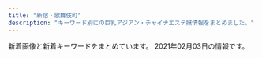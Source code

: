 ```yaml
---
title: "新宿・歌舞伎町"
description: "キーワード別にの巨乳アジアン・チャイナエステ嬢情報をまとめました。"
---
```


新着画像と新着キーワードをまとめています。
2021年02月03日の情報です。

<DmmAffiliateIns />
<KeywordTable
  shops={
    [
    {
        "keywords": {
            "D": 3,
            "86": 2
        },
        "station": "\u897f\u6b66\u65b0\u5bbf\u99c5\u5317\u53e3",
        "img_links": [
            "http://ciretva.xyz/uploads/201021/1-201021155932238.jpg",
            "http://ciretva.xyz/picture/s_staff.png",
            "http://ciretva.xyz/picture/room4.jpg",
            "http://ciretva.xyz/uploads/201021/1-201021155T9631.jpg",
            "http://ciretva.xyz/picture/room3.jpg",
            "http://ciretva.xyz/uploads/201021/1-201021155Z4139.jpg",
            "http://ciretva.xyz/picture/top.jpg",
            "http://ciretva.xyz/picture/pick.jpg",
            "http://ciretva.xyz/picture/room2.jpg",
            "http://ciretva.xyz/picture/face_bj1.png",
            "http://ciretva.xyz/picture/face.jpg",
            "http://ciretva.xyz/uploads/201021/1-201021155T02L.jpg",
            "http://ciretva.xyz/uploads/201021/1-201021155925315.jpg",
            "http://ciretva.xyz/picture/room1.jpg",
            "http://ciretva.xyz/picture/news.jpg",
            "http://ciretva.xyz/uploads/201021/1-201021155913C7.jpg"
        ],
        "url": "http://ciretva.xyz/",
        "name": "\u4f73\u7e01 \uff5e\u304b\u3048\u3093\uff5e"
    },
    {
        "station": "JR\u65b0\u5bbf\u99c5\u6771\u53e3",
        "img_links": [
            "http://crystal-est.net/uploads/crystal/2017/03/bnr_side_credit1.png",
            "http://crystal-est.net/uploads/crystal/2017/03/r1.jpg",
            "http://crystal-est.net/uploads/crystal/2017/03/r3.jpg",
            "http://crystal-est.net/uploads/crystal/images/xing.png",
            "http://crystal-est.net/uploads/crystal/2017/03/icon_flower.png",
            "http://crystal-est.net/uploads/crystal/2017/03/ruby6.png",
            "http://crystal-est.net/uploads/crystal/2018/07/wechatimg125.jpeg",
            "http://crystal-est.net/uploads/crystal/2017/04/leftmovie.png",
            "http://crystal-est.net/uploads/crystal/2017/03/btn_top_03.png",
            "http://crystal-est.net/uploads/crystal/2017/03/r2.jpg",
            "http://crystal-est.net/uploads/crystal/2017/03/bnr_side_052.png",
            "http://crystal-est.net/uploads/crystal/2017/03/bnr_side_032.png",
            "http://crystal-est.net/uploads/crystal/2018/08/wechatimg51.jpeg",
            "http://crystal-est.net/uploads/crystal/2020/12/img_6902.jpg",
            "http://crystal-est.net/uploads/crystal/2017/02/wifi.jpg",
            "http://crystal-est.net/uploads/crystal/2017/03/subvisual_info.png",
            "http://crystal-est.net/uploads/crystal/images/subvisual_staff.png",
            "http://crystal-est.net/uploads/crystal/2017/03/subvisual_qa.png",
            "http://crystal-est.net/uploads/crystal/2020/12/img_6830.jpg",
            "http://crystal-est.net/uploads/crystal/2018/08/wechatimg49.jpeg",
            "http://crystal-est.net/uploads/crystal/2017/03/btn_top_02.png",
            "http://ruby-es.com/uploads/rubyes/2017/02/img_info_05.png",
            "http://crystal-est.net/uploads/crystal/images/p01.png",
            "http://crystal-est.net/uploads/crystal/2020/12/img_6907.jpeg",
            "http://crystal-est.net/uploads/crystal/images/icon_flower.png",
            "http://crystal-est.net/uploads/crystal/2018/07/wechatimg30.jpeg",
            "http://crystal-est.net/uploads/crystal/2017/03/btn_top_01.png",
            "http://crystal-est.net/uploads/crystal/2017/02/ameba.jpg",
            "http://crystal-est.net/uploads/crystal/2018/07/wechatimg94.jpeg",
            "http://ruby-es.com/uploads/rubyes/2017/02/img_info_04.png",
            "http://crystal-est.net/uploads/crystal/2017/03/subvisual_contact.png",
            "http://crystal-est.net/uploads/crystal/images/no-photo.jpg",
            "http://crystal-est.net/uploads/crystal/2017/04/line2.png",
            "http://crystal-est.net/uploads/crystal/2017/03/subvisual_enquete1.png",
            "http://crystal-est.net/uploads/crystal/2017/03/subvisual_magazine1.png",
            "http://crystal-est.net/uploads/crystal/2017/04/web.png",
            "http://crystal-est.net/uploads/crystal/2018/07/wechatimg26.jpeg",
            "http://ruby-es.com/uploads/rubyes/2017/02/img_info_01.png",
            "http://crystal-est.net/uploads/crystal/2017/03/subvisual_reserve.png",
            "http://crystal-est.net/uploads/crystal/2018/05/mayu1.jpeg",
            "http://crystal-est.net/uploads/crystal/2017/03/subvisual_link.png",
            "http://crystal-est.net/uploads/crystal/2020/11/tel.jpg",
            "http://crystal-est.net/uploads/crystal/2018/07/wechatimg31.jpeg",
            "http://ruby-es.com/uploads/rubyes/2017/02/img_info_03.png",
            "http://crystal-est.net/uploads/crystal/2017/03/bnr_side_042.png",
            "http://ruby-es.com/uploads/rubyes/2017/02/img_info_06.png",
            "http://crystal-est.net/uploads/crystal/2017/07/yuyu2.jpeg",
            "http://crystal-est.net/uploads/crystal/2017/04/bnr_side_01.png",
            "http://crystal-est.net/uploads/crystal/2017/03/treatment2.png",
            "http://ruby-es.com/uploads/rubyes/2017/02/img_info_02.png",
            "http://crystal-est.net/uploads/crystal/2017/03/r4.jpg"
        ],
        "name": "\u30af\u30ea\u30b9\u30bf\u30eb",
        "keywords": {
            "C": 1
        },
        "url": "http://crystal-est.net/"
    },
    {
        "keywords": {
            "87": 14,
            "E": 14,
            "D": 28,
            "86": 14,
            "85": 14
        },
        "img_links": [
            "http://yurali.oks.bz/photos/sites/48/2020/09/2020090809340917.jpg",
            "http://yurali.oks.bz/images/acc1.jpg",
            "http://yurali.oks.bz/images/acc4.jpg",
            "http://yurali.oks.bz/images/right.jpg",
            "http://yurali.oks.bz/images/room3.jpg",
            "http://yurali.oks.bz/images/s2.jpg",
            "http://yurali.oks.bz/images/s1.jpg",
            "http://yurali.oks.bz/images/acc2.jpg",
            "http://yurali.oks.bz/images/mobile.jpg",
            "http://yurali.oks.bz/images/content.jpg",
            "http://yurali.oks.bz/photos/sites/48/2020/09/202009080934129.jpg",
            "http://yurali.oks.bz/images/line.jpg",
            "http://yurali.oks.bz/images/s4.jpg",
            "http://yurali.oks.bz/images/s_new.png",
            "http://yurali.oks.bz/photos/sites/48/2020/09/2020090809341126.jpg",
            "http://yurali.oks.bz/photos/sites/48/2020/09/2020090809341490.jpg",
            "http://yurali.oks.bz/photos/sites/48/2020/06/2020063002493351.jpg",
            "http://yurali.oks.bz/images/kanban.jpg",
            "http://yurali.oks.bz/images/top.jpg",
            "http://yurali.oks.bz/images/acc3.jpg",
            "http://yurali.oks.bz/photos/sites/48/2020/09/2020090809341067.jpg",
            "http://yurali.oks.bz/images/room1.jpg",
            "http://yurali.oks.bz/images/room4.jpg",
            "http://yurali.oks.bz/images/room2.jpg",
            "http://yurali.oks.bz/images/s3.jpg"
        ],
        "station": "JR\u65b0\u5bbf\u99c5\u897f\u53e3",
        "name": "\u6c17\u697d",
        "url": "http://yurali.oks.bz/"
    },
    {
        "name": "\u30b8\u30e5\u30ea\u30a2\u30f3",
        "station": "JR\u65b0\u5bbf\u99c5\u6771\u5357\u53e3",
        "keywords": {
            "88": 7,
            "86": 28,
            "D": 28,
            "85": 7
        },
        "url": "https://mens-esthe.xyz/",
        "img_links": [
            "https://mens-esthe.xyz/room/room-l6.jpg",
            "https://mens-esthe.xyz/room/room-l1.jpg",
            "https://mens-esthe.xyz/staff/nami-l1.jpg",
            "https://mens-esthe.xyz/staff/nami-s1.jpg",
            "https://mens-esthe.xyz/staff/moe-top.jpg",
            "https://inage-mensesthe.com/icon/line.png",
            "https://mens-esthe.xyz/staff/kana-l1.jpg",
            "https://mens-esthe.xyz/icon/yelp.png",
            "https://mens-esthe.xyz/staff/moe-l1.jpg",
            "https://mens-esthe.xyz/icon/twitter.png",
            "https://mens-esthe.xyz/icon/line.png",
            "https://mens-esthe.xyz/staff/natsumi-top.jpg",
            "https://mens-esthe.xyz/staff/moe-s1.jpg",
            "https://mens-esthe.xyz/staff/miki-s1.jpg",
            "https://mens-esthe.xyz/staff/natsumi-l1.jpg",
            "https://mens-esthe.xyz/images/header3.png",
            "https://mens-esthe.xyz/room/room-l8.jpg",
            "https://mens-esthe.xyz/images/main1.jpg",
            "https://mens-esthe.xyz/room/room-l4.jpg",
            "https://mens-esthe.xyz/staff/nami-top.jpg",
            "https://mens-esthe.xyz/footer/footer-line.png",
            "https://mens-esthe.xyz/staff/miki-top.jpg",
            "https://mens-esthe.xyz/icon/facebook.png",
            "https://mens-esthe.xyz/images/esthe1.jpg",
            "https://mens-esthe.xyz/images/esthe2.jpg",
            "https://mens-esthe.xyz/staff/rina-s1.jpg",
            "https://mens-esthe.xyz/images/esthe4.jpg",
            "https://mens-esthe.xyz/room/room-l3.jpg",
            "https://inage-mensesthe.com/link/relaku_salon.jpg",
            "https://mens-esthe.xyz/footer/footer-tel.png",
            "https://mens-esthe.xyz/images/clear.png",
            "https://mens-esthe.xyz/staff/miki-l1.jpg",
            "https://inage-mensesthe.com/icon/yelp.png",
            "https://mens-esthe.xyz/footer/footer-staff.png",
            "https://mens-esthe.xyz/staff/kana-top.jpg",
            "https://mens-esthe.xyz/room/room-l7.jpg",
            "https://mens-esthe.xyz/staff/kana-s1.jpg",
            "https://mens-esthe.xyz/images/esthe3.jpg",
            "https://mens-esthe.xyz/images/main-sp.jpg",
            "https://mens-esthe.xyz/images/qrcode.png",
            "https://mens-esthe.xyz/staff/rina-l1.jpg",
            "https://mens-esthe.xyz/staff/natsumi-s1.jpg",
            "https://mens-esthe.xyz/staff/rina-top.jpg",
            "https://inage-mensesthe.com/icon/facebook.png",
            "https://inage-mensesthe.com/icon/twitter.png",
            "https://mens-esthe.xyz/room/room-l5.jpg",
            "https://mens-esthe.xyz/room/room-l2.jpg"
        ]
    },
    {
        "name": "\u30c6\u30bb\u30e9-Tethera-",
        "keywords": {
            "D": 20,
            "E": 10
        },
        "station": "JR\u65b0\u5bbf\u99c5\u6771\u53e3",
        "img_links": [
            "http://aroma-massage.red/images/sta3.jpg",
            "http://aroma-massage.red/images/cg1.jpg",
            "http://aroma-massage.red/images/sta6.jpg",
            "http://aroma-massage.red/images/stal.jpg",
            "http://aroma-massage.red/images/cg4.jpg",
            "http://aroma-massage.red/images/sta1.jpg",
            "http://aroma-massage.red/images/sta5.jpg",
            "http://aroma-massage.red/images/sta4.jpg",
            "http://aroma-massage.red/images/tm.png",
            "http://aroma-massage.red/images/sta2.jpg",
            "http://aroma-massage.red/images/cg3.jpg",
            "http://aroma-massage.red/images/fbb.jpg",
            "http://aroma-massage.red/images/sysl.jpg",
            "http://aroma-massage.red/images/cg6.jpg",
            "http://aroma-massage.red/images/qr.jpg",
            "http://aroma-massage.red/images/acb.jpg",
            "http://aroma-massage.red/images/nft.jpg",
            "http://aroma-massage.red/images/kan.jpg",
            "http://aroma-massage.red/images/card.jpg",
            "http://aroma-massage.red/images/toph.png",
            "http://aroma-massage.red/images/option.jpg",
            "http://aroma-massage.red/images/cg5.jpg",
            "http://aroma-massage.red/images/int.jpg",
            "http://aroma-massage.red/images/cg2.jpg",
            "http://aroma-massage.red/images/fbt.jpg",
            "http://aroma-massage.red/images/creditcard.jpg"
        ],
        "url": "http://aroma-massage.red/"
    },
    {
        "img_links": [
            "http://aes-aroma.com/staff/kaori/01.jpg",
            "http://aes-aroma.com/staff/miki/01.jpg",
            "http://aes-aroma.com/staff/yoko/01.jpg",
            "http://aes-aroma.com/img/ttl_rec.png",
            "http://aes-aroma.com/staff/mimi/01.jpg",
            "http://aes-aroma.com/img/ttl_tnew.png",
            "http://aes-aroma.com/staff/yoko/02.jpg",
            "http://aes-aroma.com/pic/head.png",
            "http://aes-aroma.com/img/ttl_pickup.png",
            "http://aes-aroma.com/staff/koko/01.jpg",
            "http://aes-aroma.com/i/files/homeimg.jpg",
            "http://aes-aroma.com/staff/haru/01.jpg",
            "http://aes-aroma.com/img/ttl_mobile.png",
            "http://aes-aroma.com/staff/nana/01.jpg",
            "http://aes-aroma.com/img/ttl_staff.png",
            "http://aes-aroma.com/staff/ai/01.jpg"
        ],
        "station": "JR\u65b0\u5bbf\u99c5\u5357\u53e3",
        "name": "\u7652\u3057\u306e\u5bbf",
        "url": "http://aes-aroma.com/",
        "keywords": {
            "C": 17
        }
    },
    {
        "keywords": {
            "86": 4,
            "85": 4,
            "E": 8,
            "C": 8,
            "87": 8
        },
        "name": "\u697d\u697d-\u30e9\u30af\u30e9\u30af-",
        "station": "\u65b0\u5bbf\u4e09\u4e01\u76ee\u99c5E1\u51fa\u53e3",
        "url": "http://sakura-relax.net/",
        "img_links": [
            "http://sakura-relax.net/images/top-img01.png",
            "http://sakura-relax.net/images/qrc.png",
            "http://sakura-relax.net/images/top-img02.png",
            "http://sakura-relax.net/images/cg07.jpg",
            "http://sakura-relax.net/images/tel.png",
            "http://sakura-relax.net/images/kan.jpg",
            "http://sakura-relax.net/images/cg03.jpg",
            "http://sakura-relax.net/images/cg04.jpg",
            "http://sakura-relax.net/images/cg06.jpg",
            "http://sakura-relax.net/link/menlog.jpg"
        ]
    },
    {
        "station": "JR\u65b0\u5bbf\u99c5",
        "url": "https://gokujo.iest.info/",
        "img_links": [
            "https://gokujo.iest.info/photos/sites/3/2020/10/202010061435254.jpg",
            "https://gokujo.iest.info/images/sp_tit_pick.jpg",
            "https://gokujo.iest.info/images/sp_end.png",
            "https://gokujo.iest.info/photos/sites/3/2020/10/2020100614352832.jpg",
            "https://gokujo.iest.info/photos/sites/3/2020/10/2020100614352894.jpg",
            "https://gokujo.iest.info/images/nav_link01.png",
            "https://gokujo.iest.info/images/navbar-top.jpg",
            "https://gokujo.iest.info/images/nav_link03.png",
            "https://gokujo.iest.info/images/room3_l.jpg",
            "https://gokujo.iest.info/images/nav_link07.png",
            "https://gokujo.iest.info/images/nav_link05.png",
            "https://gokujo.iest.info/images/sp_tit_info.jpg",
            "https://gokujo.iest.info/photos/sites/3/2020/10/2020100614353044.jpg",
            "https://gokujo.iest.info/photos/sites/3/2020/10/202010061435276.jpg",
            "https://gokujo.iest.info/photos/sites/3/2020/10/2020100614353292.jpg",
            "https://gokujo.iest.info/images/sp_tit_link.jpg",
            "https://gokujo.iest.info/photos/sites/3/2020/10/2020100614353122.jpg",
            "https://gokujo.iest.info/images/room1_l.jpg",
            "https://gokujo.iest.info/photos/sites/3/2020/10/2020100614352629.jpg",
            "https://gokujo.iest.info/images/tit_staff.jpg",
            "https://gokujo.iest.info/images/tit_link.jpg",
            "https://gokujo.iest.info/images/tit_staff02.jpg",
            "https://gokujo.iest.info/images/tit_info.jpg",
            "https://gokujo.iest.info/images/tit_pick.jpg",
            "https://gokujo.iest.info/images/top.png",
            "https://gokujo.iest.info/images/sp_tit_twitter.jpg",
            "https://gokujo.iest.info/photos/sites/3/2020/10/2020100614352922.jpg",
            "https://gokujo.iest.info/images/room4_l.jpg",
            "https://gokujo.iest.info/photos/sites/3/2020/10/2020100614353148.jpg",
            "https://gokujo.iest.info/photos/sites/3/2020/10/2020100614352927.jpg",
            "https://gokujo.iest.info/photos/sites/3/2020/10/2020100614352799.jpg",
            "https://gokujo.iest.info/images/side_mobile.jpg",
            "https://gokujo.iest.info/images/room2_l.jpg",
            "https://gokujo.iest.info/images/nav_link06.png",
            "https://gokujo.iest.info/photos/sites/3/2020/10/2020100614353025.jpg",
            "https://gokujo.iest.info/images/sp_tit_staff02.jpg",
            "https://gokujo.iest.info/images/nav_link04.png",
            "https://gokujo.iest.info/images/sp_tit_staff.jpg",
            "https://gokujo.iest.info/images/nav_link08.png",
            "https://gokujo.iest.info/photos/sites/3/2020/10/2020100614353293.jpg",
            "https://gokujo.iest.info/images/sp_tit_movie.jpg",
            "https://gokujo.iest.info/images/nav_link02.png",
            "https://gokujo.iest.info/images/tit_face.jpg",
            "https://gokujo.iest.info/images/end.png"
        ],
        "name": "\u65b0\u5bbf\u6975\u4e0a\u30e1\u30f3\u30ba\u30a8\u30b9\u30c6",
        "keywords": {
            "E": 163,
            "94": 53,
            "92": 24,
            "90": 67,
            "85": 39,
            "88": 27,
            "95": 35,
            "C": 53,
            "F": 101,
            "89": 72
        }
    },
    {
        "url": "http://pure-resort.tyo.cm/",
        "station": "JR\u65b0\u5bbf\u99c5\u6771\u53e3",
        "name": "\u30d4\u30e5\u30a2\u30ea\u30be\u30fc\u30c8II",
        "img_links": [
            "http://pure-resort.tyo.cm/images/s_movie.png",
            "http://pure-resort.tyo.cm/photos/sites/79/2019/10/2019100810264682.jpg",
            "http://pure-resort.tyo.cm/images/s_Staff.png",
            "http://pure-resort.tyo.cm/images/movie.jpg",
            "http://pure-resort.tyo.cm/photos/sites/79/2019/03/201903251336102.jpg",
            "http://pure-resort.tyo.cm/images/s_pick.png",
            "http://pure-resort.tyo.cm/photos/sites/79/2019/05/2019052114301665.jpg",
            "http://pure-resort.tyo.cm/photos/sites/79/2019/02/2019021613425634.png",
            "http://pure-resort.tyo.cm/photos/sites/79/2019/03/2019032513361044.jpg",
            "http://pure-resort.tyo.cm/images/news_bj1.png",
            "http://pure-resort.tyo.cm/images/top.png",
            "http://pure-resort.tyo.cm/photos/sites/79/2020/01/2020013001414859.jpg",
            "http://pure-resort.tyo.cm/photos/sites/79/2020/01/2020012408381891.jpg",
            "http://pure-resort.tyo.cm/photos/sites/79/2019/01/2019011014121443.jpg",
            "http://pure-resort.tyo.cm/images/info_bj3.png",
            "http://pure-resort.tyo.cm/photos/sites/79/2019/11/2019110401242820.jpg",
            "http://pure-resort.tyo.cm/photos/sites/79/2019/06/2019060310424416.jpg",
            "http://pure-resort.tyo.cm/photos/sites/79/2019/02/2019021613471797.jpg",
            "http://pure-resort.tyo.cm/images/mobile.png",
            "http://pure-resort.tyo.cm/images/s_Room.png",
            "http://pure-resort.tyo.cm/photos/sites/79/2019/03/2019032513361053.jpg",
            "http://pure-resort.tyo.cm/images/s_face.png",
            "http://pure-resort.tyo.cm/images/info_bj1.png",
            "http://pure-resort.tyo.cm/photos/sites/79/2019/04/201904111031010.jpg",
            "http://pure-resort.tyo.cm/photos/sites/79/2019/03/2019032513361063.jpg",
            "http://pure-resort.tyo.cm/photos/sites/79/2019/06/2019061515583771.jpg",
            "http://pure-resort.tyo.cm/photos/sites/79/2018/12/2018120620512437.jpg",
            "http://pure-resort.tyo.cm/images/s_Recruit.png",
            "http://pure-resort.tyo.cm/images/line1.png",
            "http://pure-resort.tyo.cm/images/s_Access.png",
            "http://pure-resort.tyo.cm/images/s_twitter.png",
            "http://pure-resort.tyo.cm/images/news_bj3.png",
            "http://pure-resort.tyo.cm/images/pure.png",
            "http://pure-resort.tyo.cm/photos/sites/79/2019/08/2019082910403098.jpg",
            "http://pure-resort.tyo.cm/images/line.png",
            "http://pure-resort.tyo.cm/images/s_news.png",
            "http://pure-resort.tyo.cm/photos/sites/79/2018/12/2018120620510142.jpg",
            "http://pure-resort.tyo.cm/photos/sites/79/2018/12/2018120620515823.jpg",
            "http://pure-resort.tyo.cm/photos/sites/79/2020/02/2020020804143839.jpg",
            "http://pure-resort.tyo.cm/images/s_info.png",
            "http://pure-resort.tyo.cm/photos/sites/79/2018/12/2018120620533769.jpg"
        ],
        "keywords": {
            "F": 1,
            "D": 10,
            "84": 1,
            "85": 3,
            "86": 5,
            "98": 2,
            "C": 1,
            "92": 1,
            "94": 1,
            "E": 2,
            "90": 2,
            "96": 1,
            "88": 3,
            "89": 2
        }
    },
    {
        "keywords": {
            "C": 8
        },
        "station": "\u65b0\u5bbf\u897f\u53e3\u99c5D5\u51fa\u53e3",
        "url": "http://in-esthe.com/relair/",
        "name": "RELAIR \uff5e\u30ea\u30ec\u30a2\uff5e",
        "img_links": [
            "http://in-esthe.com/relair/img/p-1.jpg",
            "http://in-esthe.com/relair/img/p-0.jpg",
            "http://in-esthe.com/relair/img/english-t5.png",
            "http://in-esthe.com/relair/img/tel.png",
            "http://in-esthe.com/relair/img/card-english.png",
            "http://in-esthe.com/relair/img/fla1.png",
            "http://in-esthe.com/relair/img/re.png",
            "http://in-esthe.com/relair/img/p-1-1.jpg",
            "http://in-esthe.com/relair/img/kanban4.jpg",
            "http://in-esthe.com/relair/img/botton.png",
            "http://in-esthe.com/relair/img/p-9.jpg",
            "http://in-esthe.com/relair/img/p-2.jpg",
            "http://in-esthe.com/relair/img/english-t2.png",
            "http://in-esthe.com/relair/img/p-3-1.jpg",
            "http://in-esthe.com/relair/img/s-1.jpg",
            "http://in-esthe.com/relair/img/t-3.png",
            "http://in-esthe.com/relair/img/fla.png",
            "http://in-esthe.com/relair/img/english-t3.png",
            "http://in-esthe.com/relair/img/t-2.png",
            "http://in-esthe.com/relair/img/fla2.png",
            "http://in-esthe.com/relair/img/english-t1.png",
            "http://in-esthe.com/relair/img/p-3.jpg",
            "http://in-esthe.com/relair/img/twitter.png",
            "http://in-esthe.com/relair/img/english-t6.png",
            "http://in-esthe.com/relair/img/t-1.png",
            "http://in-esthe.com/relair/img/english-t4.png",
            "http://in-esthe.com/relair/img/head.png",
            "http://in-esthe.com/relair/img/p-7.jpg",
            "http://in-esthe.com/relair/img/p-8.jpg",
            "http://in-esthe.com/relair/img/newstback.png"
        ]
    },
    {
        "url": "http://fairy-girl.work/",
        "keywords": {},
        "img_links": [
            "http://fairy-girl.work/images/int1.jpg",
            "http://fairy-girl.work/img/yuyu1.jpg",
            "http://fairy-girl.work/img/eri1.jpg",
            "http://fairy-girl.work/images/ac1.jpg",
            "http://fairy-girl.work/images/12.jpg",
            "http://fairy-girl.work/images/3.jpg",
            "http://fairy-girl.work/img/kiki1.jpg",
            "http://fairy-girl.work/images/ac2.jpg",
            "http://fairy-girl.work/images/tr.jpg",
            "http://fairy-girl.work/img/kana1.jpg",
            "http://fairy-girl.work/images/10.jpg",
            "http://fairy-girl.work/images/int2.jpg",
            "http://fairy-girl.work/images/staff_t.jpg",
            "http://fairy-girl.work/staff/yuyu.jpg",
            "http://fairy-girl.work/images/9.jpg",
            "http://fairy-girl.work/staff/rika.jpg",
            "http://fairy-girl.work/images/2.jpg",
            "http://fairy-girl.work/img/rina1.jpg",
            "http://fairy-girl.work/images/7.jpg",
            "http://fairy-girl.work/staff/rara.jpg",
            "http://fairy-girl.work/img/rara1.jpg",
            "http://fairy-girl.work/images/line.png",
            "http://fairy-girl.work/images/mobile.jpg",
            "http://fairy-girl.work/img/mari1.jpg",
            "http://fairy-girl.work/img/eri2.jpg",
            "http://fairy-girl.work/images/news.jpg",
            "http://fairy-girl.work/staff/rina.jpg",
            "http://fairy-girl.work/staff/misa.jpg",
            "http://fairy-girl.work/img/misa1.jpg",
            "http://fairy-girl.work/staff/hitomi.jpg",
            "http://fairy-girl.work/images/sys1.jpg",
            "http://fairy-girl.work/staff/eri.jpg",
            "http://fairy-girl.work/images/5.jpg",
            "http://fairy-girl.work/images/interior_t.jpg",
            "http://fairy-girl.work/images/bana0404_4.png",
            "http://fairy-girl.work/img/yuki1.jpg",
            "http://fairy-girl.work/images/1.jpg",
            "http://fairy-girl.work/images/11.jpg",
            "http://fairy-girl.work/images/sys2.jpg",
            "http://fairy-girl.work/img/hitomi1.jpg",
            "http://fairy-girl.work/images/6.jpg",
            "http://fairy-girl.work/img/kiki2.jpg",
            "http://fairy-girl.work/images/8.jpg",
            "http://fairy-girl.work/staff/mari.jpg",
            "http://fairy-girl.work/staff/kiki.jpg",
            "http://fairy-girl.work/staff/yuki.jpg",
            "http://fairy-girl.work/img/rika1.jpg",
            "http://fairy-girl.work/staff/kana.jpg"
        ],
        "station": "JR\u65b0\u5bbf\u99c5\u897f\u53e3",
        "name": "Fairy Girl"
    },
    {
        "name": "\u7fbd\u8863\uff5e\u306f\u3054\u308d\u3082\uff5e",
        "keywords": {},
        "station": "JR\u65b0\u5bbf\u99c5\u6771\u53e3\u30fb\u6b4c\u821e\u4f0e\u753a",
        "img_links": [
            "https://static.wixstatic.com/media/1f1430_7ff5719c25b243d18c7fb6db890677f9~mv2.jpg",
            "https://static.wixstatic.com/media/1f1430_5b6db55133674387b978465361d1f5af~mv2.jpg",
            "https://static.wixstatic.com/media/1f1430_0ea86bd4429f44fa96f0a1277a1c2d6e~mv2.jpg",
            "https://static.wixstatic.com/media/1f1430_c48456140f404f1eb9a47dfd01d1d032~mv2.jpg",
            "https://static.wixstatic.com/media/1f1430_f8b09777e1a6414b8cb281db6e6fd8e4~mv2.jpg",
            "https://static.wixstatic.com/media/1f1430_184f66b9eb914c26b47be78d54152284~mv2.jpg",
            "https://static.wixstatic.com/media/1f1430_e5113a1a86b8410db0438745823a2d2c~mv2.png",
            "https://static.wixstatic.com/media/1f1430_27c850c6656448c68b705e2a69f8d3e0~mv2.png",
            "https://static.wixstatic.com/media/1f1430_f16ba939f42f47d688a43ba736f9d100~mv2.jpg",
            "https://static.wixstatic.com/media/1f1430_704c1cfac22b4288a4aaa588c496ab40~mv2.jpg",
            "https://static.wixstatic.com/media/1f1430_b6622178bf9c45a68912520b4b2de175~mv2.png",
            "https://static.wixstatic.com/media/1f1430_04f93cdec45f4c4e8d0fa69dc26b3e38~mv2.jpg",
            "https://static.wixstatic.com/media/1f1430_d26df1a13af049c9a7afeac5e58c5323~mv2.jpg",
            "https://static.wixstatic.com/media/1f1430_f4c9cbbcc36c44f1a8be8eb3138b0b46~mv2.jpg",
            "https://static.wixstatic.com/media/1f1430_e11d2a49cf1a4130a10a3e09053a46fc~mv2.png",
            "https://static.wixstatic.com/media/1f1430_890ca68d29e04e7a8c96e4198a653ed3~mv2.jpg",
            "https://static.wixstatic.com/media/1f1430_8e7ae52f03b14e31be6ff7b1038f2896~mv2.jpg",
            "https://static.wixstatic.com/media/1f1430_2511e8409a39492bab1eeffd58a5eb1f~mv2.jpg",
            "https://static.wixstatic.com/media/1f1430_4ef445c14af547ffb085a4c73252e22c~mv2.jpg",
            "https://static.wixstatic.com/media/1f1430_d0a7ae614e0b423886aa6d1beca9a87a~mv2.jpg",
            "https://static.wixstatic.com/media/1f1430_c572ee153c0c46e096e6301fe82e2f11~mv2.jpg",
            "https://static.wixstatic.com/media/1f1430_4b2c5243bdbe40858057386a16dce231~mv2.png",
            "https://static.wixstatic.com/media/1f1430_d824a82ebc40424facf31978d80b293b~mv2.png"
        ],
        "url": "https://www.hagoromo.tokyo/"
    },
    {
        "station": "\u897f\u6b66\u65b0\u5bbf\u99c5\u5317\u53e3",
        "keywords": {},
        "img_links": [
            "http://fairy.este88.com/images/r04.jpg",
            "http://fairy.este88.com/images/ph1.jpg",
            "http://fairy.este88.com/images/kaori1.jpg",
            "http://fairy.este88.com/images/kixyoko1.jpg",
            "http://fairy.este88.com/images/koyuki1.jpg",
            "http://fairy.este88.com/img/kaori1.jpg",
            "http://fairy.este88.com/gals/nnana1.jpg",
            "http://fairy.este88.com/img/mika1.jpg",
            "http://fairy.este88.com/img/momo1.jpg",
            "http://fairy.este88.com/images/r01.jpg",
            "http://fairy.este88.com/img/koyuki1.jpg",
            "http://fairy.este88.com/images/mika1.jpg",
            "http://fairy.este88.com/images/r02.jpg",
            "http://fairy.este88.com/images/momo1.jpg",
            "http://fairy.este88.com/gals/koko1.jpg",
            "http://fairy.este88.com/img/kixyoko1.jpg",
            "http://fairy.este88.com/gals/sayuri1.jpg",
            "http://fairy.este88.com/gals/risa1.jpg"
        ],
        "name": "fairy\u30d5\u30a7\u30a2\u30ea\u30fc",
        "url": "http://fairy.este88.com/"
    },
    {
        "url": "https://shinjuku-mensesthe.com/",
        "img_links": [
            "https://shinjuku-mensesthe.com/2020/01/23/sakura-s1.jpg",
            "https://shinjuku-mensesthe.com/menu/info.png",
            "https://shinjuku-mensesthe.com/staff/kana-s1.jpg",
            "https://shinjuku-mensesthe.com/staff/yume-s1.jpg",
            "https://shinjuku-mensesthe.com/massage/2020/07/31/covit19.jpg",
            "https://shinjuku-mensesthe.com/menu/blog.png",
            "https://shinjuku-mensesthe.com/images/main-top.jpg",
            "https://shinjuku-mensesthe.com/staff/arisa-s1.jpg",
            "https://shinjuku-mensesthe.com/images/footer-r.png",
            "https://shinjuku-mensesthe.com/menu/staff.png",
            "https://shinjuku-mensesthe.com/massage/2020/08/16/riri-s1.jpg",
            "https://shinjuku-mensesthe.com/massage/2020/07/31/ai-s2.jpg",
            "https://shinjuku-mensesthe.com/staff/yume-l1.jpg",
            "https://shinjuku-mensesthe.com/room/room-l3.jpg",
            "https://shinjuku-mensesthe.com/images/camp.png",
            "https://shinjuku-mensesthe.com/images/qrcode.png",
            "https://shinjuku-mensesthe.com/link/mens-esthe.png",
            "https://shinjuku-mensesthe.com/2019/12/15/sayuri-s2.jpg",
            "https://shinjuku-mensesthe.com/staff/yukari-l1.jpg",
            "https://shinjuku-mensesthe.com/images/flower.png",
            "https://shinjuku-mensesthe.com/icon/line.png",
            "https://shinjuku-mensesthe.com/images/top3.jpg",
            "https://shinjuku-mensesthe.com/massage/2020/10/21/risa-s1.jpg",
            "https://shinjuku-mensesthe.com/button/home.png",
            "https://shinjuku-mensesthe.com/massage/2020/09/14/hana-s1.jpg",
            "https://shinjuku-mensesthe.com/icon/twitter.png",
            "https://shinjuku-mensesthe.com/images/clear.png",
            "https://shinjuku-mensesthe.com/menu/home.png",
            "https://shinjuku-mensesthe.com/room/room-l1.jpg",
            "https://shinjuku-mensesthe.com/images/top1.jpg",
            "https://shinjuku-mensesthe.com/staff/yukari-s1.jpg",
            "https://shinjuku-mensesthe.com/2020/01/23/miki-s1.jpg",
            "https://shinjuku-mensesthe.com/images/top2.jpg",
            "https://shinjuku-mensesthe.com/icon/yelp.png",
            "https://shinjuku-mensesthe.com/images/main-small.jpg",
            "https://shinjuku-mensesthe.com/room/room-l2.jpg",
            "https://shinjuku-mensesthe.com/massage/2020/10/05/yuki-s1.jpg",
            "https://shinjuku-mensesthe.com/staff/shiori-s1.jpg",
            "https://shinjuku-mensesthe.com/button/staff.png",
            "https://shinjuku-mensesthe.com/images/footer-l.png",
            "https://shinjuku-mensesthe.com/icon/facebook.png",
            "https://shinjuku-mensesthe.com/images/header3.png",
            "https://shinjuku-mensesthe.com/images/main-sp.jpg",
            "https://shinjuku-mensesthe.com/button/blog.png",
            "https://scdn.line-apps.com/n/line_add_friends/btn/ja.png",
            "https://shinjuku-mensesthe.com/staff/kana-l1.jpg",
            "https://shinjuku-mensesthe.com/massage/2021/02/02/%E5%90%8D%E7%A7%B0%E6%9C%AA%E8%A8%AD%E5%AE%9A-2.jpg",
            "https://shinjuku-mensesthe.com/room/room-l4.jpg",
            "https://shinjuku-mensesthe.com/staff/arisa-l1.jpg"
        ],
        "station": "JR\u65b0\u5bbf\u99c5\u6771\u53e3",
        "keywords": {
            "F": 3
        },
        "name": "\u5915\u9727 \u3086\u3046\u304e\u308a"
    },
    {
        "station": "\u897f\u6b66\u65b0\u5bbf\u99c5\u5317\u53e3",
        "name": "CLEAR-\u30af\u30ea\u30a2-",
        "img_links": [
            "http://clear-es.net/images/index_23.jpg",
            "http://clear-es.net/uploads/97eb17743f96fd7f0551aab0bedd5e6f.jpg",
            "http://clear-es.net/yamituki-n/uploads/images/mika03s.jpg",
            "http://clear-es.net/images/girls_11.jpg",
            "http://clear-es.net/images/index_03.jpg",
            "http://clear-es.net/images/girls_03.jpg",
            "http://clear-es.net/images/index_19.jpg",
            "http://clear-es.net/images/index_08.jpg",
            "http://clear-es.net/images/index_25.jpg",
            "http://clear-es.net/uploads/22c8968348a9acc2dfc9ab0aecb09c27.jpg",
            "http://clear-es.net/images/index_26.jpg",
            "http://clear-es.net/uploads/09bdd5637edec4bfa3d47a7e9874640b.jpg",
            "http://clear-es.net/images/index_28.jpg",
            "http://clear-es.net/uploads/c1f6d0346f5cb109ac62c21a58c7deff.jpg",
            "http://clear-es.net/uploads/a62d7f24a5b9a4fd5aeef678eb24ef4b.jpg",
            "http://clear-es.net/my_work/images/pic1.png",
            "http://clear-es.net/images/index_15.jpg",
            "http://clear-es.net/uploads/deba56537604611ac3b8da004b92d809.jpg",
            "http://clear-es.net/images/index_01.jpg",
            "http://clear-es.net/yamituki-n/uploads/images/rena02.jpg",
            "http://clear-es.net/uploads/2aa97908694153fb149943f0b8445352.jpg",
            "http://clear-es.net/images/index_17.jpg",
            "http://clear-es.net/images/service_11.jpg",
            "http://clear-es.net/images/index_11.jpg",
            "http://clear-es.net/images/koko_1.jpg",
            "http://clear-es.net/images/index_10.jpg",
            "http://clear-es.net/yamituki-n/uploads/images/yui01.jpg",
            "http://clear-es.net/images/girls_13.jpg",
            "http://clear-es.net/uploads/cec0ed392fe00d8e3ff867c0625809e6.jpg",
            "http://clear-es.net/images/index_06.jpg",
            "http://clear-es.net/images/index_18.jpg",
            "http://clear-es.net/images/index_04.jpg",
            "http://clear-es.net/images/index_05.jpg",
            "http://clear-es.net/images/index_02.jpg",
            "http://clear-es.net/yamituki-n/uploads/images/juri01s.jpg",
            "http://clear-es.net/yamituki-n/uploads/images/rena01.jpg",
            "http://clear-es.net/images/index_20.jpg",
            "http://clear-es.net/images/index_28_01.jpg",
            "http://clear-es.net/uploads/e1133a4ba0f8c81f9d272f5793bda380.jpg",
            "http://clear-es.net/images/index_09.jpg",
            "http://clear-es.net/images/index_13.jpg",
            "http://clear-es.net/uploads/7553669390f1cc93427a4f6ad33b4668.jpg",
            "http://clear-es.net/yamituki-n/uploads/images/mmexport1576417470781.jpg",
            "http://clear-es.net/images/index_12.jpg",
            "http://clear-es.net/images/index_07.jpg",
            "http://clear-es.net/images/index_24.jpg",
            "http://clear-es.net/uploads/f426bd85a8f6a9eac87e55b2d44c4bd5.jpg",
            "http://clear-es.net/images/index_14.jpg",
            "http://clear-es.net/images/gallery_11.jpg",
            "http://clear-es.net/images/index_27.jpg",
            "http://clear-es.net/images/index_21.jpg",
            "http://clear-es.net/uploads/10299154955d10c3b815a5638a35a934.jpg"
        ],
        "keywords": {
            "D": 8,
            "E": 1,
            "C": 1,
            "87": 2,
            "86": 2,
            "F": 1,
            "88": 4,
            "89": 1,
            "90": 2
        },
        "url": "http://clear-es.net/"
    },
    {
        "station": "JR\u65b0\u5bbf\u99c5\u897f\u53e3",
        "url": "http://sweety-est.tokyo/",
        "keywords": {
            "87": 2,
            "E": 8,
            "D": 2,
            "86": 14
        },
        "name": "sweet-\u30b9\u30a6\u30a3\u30fc\u30c8-",
        "img_links": [
            "http://sweety-est.tokyo/images/a4.jpg",
            "http://sweety-est.tokyo/images/tit-sub6.jpg",
            "http://sweety-est.tokyo/images/b-online.png",
            "http://sweety-est.tokyo/images/m3.jpg",
            "http://sweety-est.tokyo/images/a2.jpg",
            "http://sweety-est.tokyo/images/a7.jpg",
            "http://sweety-est.tokyo/images/tit-sub3.jpg",
            "http://sweety-est.tokyo/images/slider-img003.jpg",
            "http://sweety-est.tokyo/images/cg04.jpg",
            "http://sweety-est.tokyo/images/r2.jpg",
            "http://sweety-est.tokyo/images/r4.jpg",
            "http://sweety-est.tokyo/images/cg07.jpg",
            "http://sweety-est.tokyo/images/slider-img002.jpg",
            "http://sweety-est.tokyo/images/tit-sub1.jpg",
            "http://sweety-est.tokyo/images/r1.jpg",
            "http://sweety-est.tokyo/images/m1.jpg",
            "http://sweety-est.tokyo/images/m4.jpg",
            "http://sweety-est.tokyo/images/a3.jpg",
            "http://sweety-est.tokyo/images/tit-sub4.jpg",
            "http://sweety-est.tokyo/images/a1.jpg",
            "http://sweety-est.tokyo/images/r5.jpg",
            "http://sweety-est.tokyo/images/cg05.jpg",
            "http://sweety-est.tokyo/images/cg06.jpg",
            "http://sweety-est.tokyo/images/slider-img001.jpg",
            "http://sweety-est.tokyo/images/cg02.jpg",
            "http://sweety-est.tokyo/images/a5.jpg",
            "http://sweety-est.tokyo/images/tit-sub2.jpg",
            "http://sweety-est.tokyo/images/sys.jpg",
            "http://sweety-est.tokyo/images/cg08.jpg",
            "http://sweety-est.tokyo/images/cg03.jpg",
            "http://sweety-est.tokyo/images/kan.jpg",
            "http://sweety-est.tokyo/images/a6.jpg",
            "http://sweety-est.tokyo/images/cg01.jpg",
            "http://sweety-est.tokyo/images/kan1.jpg",
            "http://sweety-est.tokyo/images/tit-sub5.jpg",
            "http://sweety-est.tokyo/images/qr.jpg",
            "http://sweety-est.tokyo/images/b-tel.png",
            "http://sweety-est.tokyo/images/r6.jpg",
            "http://sweety-est.tokyo/images/r3.jpg",
            "http://sweety-est.tokyo/images/a8.jpg",
            "http://sweety-est.tokyo/link/menlog.jpg",
            "http://sweety-est.tokyo/images/m2.jpg"
        ]
    },
    {
        "img_links": [
            "http://hi-msg.com/koyuki/img/card.png",
            "http://hi-msg.com/koyuki/img/p-1.jpg",
            "http://hi-msg.com/koyuki/img/newstback.png",
            "http://hi-msg.com/koyuki/img/card-english.png",
            "http://hi-msg.com/koyuki/img/kanban4.jpg",
            "http://hi-msg.com/koyuki/img/english-t3.png",
            "http://hi-msg.com/koyuki/img/p-9.jpg",
            "http://hi-msg.com/koyuki/img/tel.png",
            "http://hi-msg.com/koyuki/img/p-8.jpg",
            "http://hi-msg.com/koyuki/img/english-t5.png",
            "http://hi-msg.com/koyuki/img/p-3-1.jpg",
            "http://hi-msg.com/koyuki/img/p-3.jpg",
            "http://hi-msg.com/koyuki/img/english-t2.png",
            "http://hi-msg.com/koyuki/img/head.png",
            "http://hi-msg.com/koyuki/img/english-t1.png",
            "http://hi-msg.com/koyuki/img/t-1.png",
            "http://hi-msg.com/koyuki/img/botton.png",
            "http://hi-msg.com/koyuki/img/p-0.jpg",
            "http://hi-msg.com/koyuki/img/p-4.jpg",
            "http://hi-msg.com/koyuki/img/p-10.jpg",
            "http://hi-msg.com/koyuki/img/p-8-1.jpg",
            "http://hi-msg.com/koyuki/img/p-2-1.jpg",
            "http://hi-msg.com/koyuki/img/tit.png",
            "http://hi-msg.com/koyuki/img/p-5.jpg",
            "http://hi-msg.com/koyuki/img/p-7-1.jpg",
            "http://hi-msg.com/koyuki/img/t-2.png",
            "http://hi-msg.com/koyuki/img/t-3.png",
            "http://hi-msg.com/koyuki/img/p-6.jpg",
            "http://hi-msg.com/koyuki/img/kanban4s.jpg",
            "http://hi-msg.com/koyuki/img/re.png",
            "http://hi-msg.com/koyuki/img/p-11.jpg",
            "http://hi-msg.com/koyuki/img/english-t4.png",
            "http://hi-msg.com/koyuki/img/p-2.jpg",
            "http://hi-msg.com/koyuki/img/p-7.jpg",
            "http://hi-msg.com/koyuki/img/p-4-1.jpg",
            "http://hi-msg.com/koyuki/img/english-t6.png",
            "http://hi-msg.com/koyuki/img/p-6-1.jpg"
        ],
        "keywords": {
            "C": 8
        },
        "url": "http://hi-msg.com/koyuki/",
        "station": "JR\u65b0\u5bbf\u99c5\u6771\u53e3",
        "name": "KOYUKI"
    },
    {
        "keywords": {
            "\u4e73": 36,
            "\u5de8\u4e73": 36,
            "84": 275,
            "C": 385,
            "E": 183,
            "85": 275,
            "86": 275,
            "87": 128
        },
        "station": "JR\u65b0\u5bbf\u99c5\u6771\u53e3\u30fb\u6b4c\u821e\u4f0e\u753a",
        "name": "\u30aa\u30fc\u30ed\u30e9",
        "img_links": [
            "https://aurora.iest.info/photos/sites/13/2021/01/202101031920028.jpeg",
            "https://aurora.iest.info/photos/sites/13/2020/10/2020102421582718.jpeg",
            "https://aurora.iest.info/images/room2.jpg",
            "https://aurora.iest.info/photos/sites/13/2020/10/202010160425407.jpeg",
            "https://aurora.iest.info/photos/sites/13/2020/12/2020122916203593.jpeg",
            "https://aurora.iest.info/photos/sites/13/2021/01/2021011717501338-600x800.jpeg",
            "https://aurora.iest.info/images/side_mobile.jpg",
            "https://aurora.iest.info/photos/sites/13/2020/11/2020111207401521.jpeg",
            "https://aurora.iest.info/photos/sites/13/2021/01/2021011317231918.jpeg",
            "https://aurora.iest.info/photos/sites/13/2020/12/2020122614062046.jpeg",
            "https://aurora.iest.info/photos/sites/13/2020/10/2020101018384481.jpeg",
            "https://aurora.iest.info/images/room1.jpg",
            "https://aurora.iest.info/photos/sites/13/2020/12/2020122614542669.jpeg",
            "https://aurora.iest.info/images/room3.jpg",
            "https://aurora.iest.info/images/info_sp.png",
            "https://aurora.iest.info/photos/sites/13/2021/01/202101311719059.jpeg",
            "https://aurora.iest.info/images/room4.jpg",
            "https://aurora.iest.info/photos/sites/13/2020/12/2020122614271778.jpeg",
            "https://aurora.iest.info/photos/sites/13/2020/11/2020110420084826.jpeg",
            "https://aurora.iest.info/photos/sites/13/2021/01/2021011516351593-600x800.jpeg",
            "https://aurora.iest.info/photos/sites/13/2021/01/2021011420031078.jpeg",
            "https://aurora.iest.info/photos/sites/13/2021/01/2021011317502475.jpeg",
            "https://aurora.iest.info/photos/sites/13/2020/09/2020090701592721.jpeg",
            "https://aurora.iest.info/photos/sites/13/2021/01/2021011713121341.jpeg",
            "https://aurora.iest.info/photos/sites/13/2021/01/2021011516351593.jpeg",
            "https://aurora.iest.info/photos/sites/13/2021/01/202101311719059-600x800.jpeg",
            "https://aurora.iest.info/photos/sites/13/2020/10/2020100900362277.jpeg",
            "https://aurora.iest.info/images/head_tel.png"
        ],
        "url": "https://aurora.iest.info/"
    }
]
}
/>
<DmmAffiliateScript />
